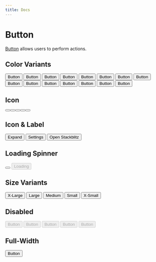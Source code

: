 ---
title: Docs
---


# Button

[Button](https://www.w3.org/WAI/ARIA/apg/patterns/button/) allows users to perform actions.

## Color Variants

<div className='example-wrapper wrap'>
  <Button>Button</Button>
  <Button color={'info'}>Button</Button>
  <Button color={'success'}>Button</Button>
  <Button color={'warning'}>Button</Button>
  <Button color={'danger'}>Button</Button>
  <span style={{flexBasis: '100%', height: '0'}} />
  <Button variant={'outline'}>Button</Button>
  <Button variant={'outline'} color={'info'}>Button</Button>
  <Button variant={'outline'} color={'success'}>Button</Button>
  <Button variant={'outline'} color={'warning'}>Button</Button>
  <Button variant={'outline'} color={'danger'}>Button</Button>
  <span style={{flexBasis: '100%', height: '0'}} />
  <Button variant={'light'}>Button</Button>
  <Button variant={'light'} color={'info'}>Button</Button>
  <Button variant={'light'} color={'success'}>Button</Button>
  <Button variant={'light'} color={'warning'}>Button</Button>
  <Button variant={'light'} color={'danger'}>Button</Button>
</div>

## Icon

<div className='example-wrapper wrap'>
  <Button leftIcon={'ps4'} aria-label='Icon-only Button' />
  <Button leftIcon={'info'} variant={'filled'} color={'info'} aria-label='Icon-only Button' />
  <Button leftIcon={'success'} variant={'filled'} color={'success'} aria-label='Icon-only Button' />
  <Button leftIcon={'question'} variant={'filled'} color={'warning'} aria-label='Icon-only Button' />
  <Button leftIcon={'danger'} variant={'filled'} color={'danger'} aria-label='Icon-only Button' />
</div>

## Icon & Label

<div className='example-wrapper wrap'>
  <Button leftIcon={'expand'}>
    <span>Expand</span>
  </Button>
  <Button rightIcon={'settings'}>
    <span>Settings</span>
  </Button>
  <Button leftIcon={'flash'} rightIcon={'arrowRight'}>
    <span>Open Stackblitz</span>
  </Button>
</div>

## Loading Spinner

<div className='example-wrapper wrap'>
  <Button><Spinner size={'xs'} /></Button>
  <Button disabled>
    <Spinner size={'xs'} />
    <span>Loading</span>
  </Button>
</div>

## Size Variants

<div className='example-wrapper wrap'>
  <Button size={'xl'}>X-Large</Button>
  <Button size={'lg'}>Large</Button>
  <Button>Medium</Button>
  <Button size={'sm'}>Small</Button>
  <Button size={'xs'}>X-Small</Button>
</div>

## Disabled

<div className='example-wrapper wrap'>
  <Button disabled>Button</Button>
  <Button variant={'filled'} color={'info'} disabled>Button</Button>
  <Button variant={'filled'} color={'success'} disabled>Button</Button>
  <Button variant={'filled'} color={'warning'} disabled>Button</Button>
  <Button variant={'filled'} color={'danger'} disabled>Button</Button>
</div>

## Full-Width

<div className='example-wrapper wrap'>
  <Button fullWidth>Button</Button>
</div>
